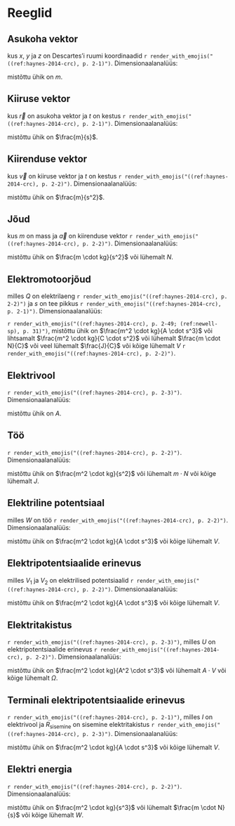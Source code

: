 # Reeglid

## Asukoha vektor

```{=tex}
\begin{align}
\vec{r} := x \cdot \vec{i} + y \cdot \vec{j} + z \cdot \vec{k},
(\#eq:r)
\end{align}
```

kus $x$, $y$ ja $z$ on Descartes'i ruumi koordinaadid `r render_with_emojis("((ref:haynes-2014-crc), p. 2-1)")`. Dimensionaalanalüüs:

```{=tex}
\begin{align}
\mathrm{L},
(\#eq:dimensional-analysis-for-r)
\end{align}
```

mistõttu ühik on $m$.


## Kiiruse vektor

```{=tex}
\begin{align}
\vec{v} := \frac{\mathrm{d}(\vec{r})}{\mathrm{d}(t)},
(\#eq:v)
\end{align}
```

kus $\vec{r}$ on asukoha vektor ja *t* on kestus `r render_with_emojis("((ref:haynes-2014-crc), p. 2-1)")`. Dimensionaalanalüüs:

```{=tex}
\begin{align}
\mathrm{\frac{L}{T}},
(\#eq:dimensional-analysis-for-v)
\end{align}
```

mistõttu ühik on $\frac{m}{s}$.


## Kiirenduse vektor

```{=tex}
\begin{align}
\vec{a} := \frac{\mathrm{d}(\vec{v})}{\mathrm{d}(t)},
(\#eq:a)
\end{align}
```

kus $\vec{v}$ on kiiruse vektor ja *t* on kestus `r render_with_emojis("((ref:haynes-2014-crc), p. 2-2)")`. Dimensionaalanalüüs:

```{=tex}
\begin{align}
\mathrm{\frac{\frac{L}{T}}{T} = \frac{L}{T^2}},
(\#eq:dimensional-analysis-for-a)
\end{align}
```

mistõttu ühik on $\frac{m}{s^2}$.

## Jõud

```{=tex}
\begin{align}
\vec{F} := m \cdot \vec{a},
(\#eq:force)
\end{align}
```

kus *m* on mass ja $\vec{a}$ on kiirenduse vektor `r render_with_emojis("((ref:haynes-2014-crc), p. 2-2)")`. Dimensionaalanalüüs:

```{=tex}
\begin{align}
\mathrm{M \cdot \frac{L}{T^2} = \frac{L \cdot M}{T^2}},
(\#eq:dimensional-analysis-for-force)
\end{align}
```

mistõttu ühik on $\frac{m \cdot kg}{s^2}$ või lühemalt $N$.

## Elektromotoorjõud

```{=latex}
\begin{align}
E := \int{\frac{\vec{F}}{Q}} \cdot \mathrm{d}(s),(\#eq:emf) 
\end{align}

```

milles *Q* on elektrilaeng `r render_with_emojis("((ref:haynes-2014-crc), p. 2-2)")` ja $s$ on tee pikkus `r render_with_emojis("((ref:haynes-2014-crc), p. 2-1)")`. Dimensionaalanalüüs:

```{=tex}
\begin{align}
\mathrm{\frac{\frac{L \cdot M}{T^2}}{I \cdot T} \cdot L = \frac{L^2 \cdot M}{I \cdot T^3}}
(\#eq:dimensional-analysis-for-emf)
\end{align}
```

`r render_with_emojis("((ref:haynes-2014-crc), p. 2-49; (ref:newell-sp), p. 31)")`, mistõttu ühik on $\frac{m^2 \cdot kg}{A \cdot s^3}$ või lihtsamalt $\frac{m^2 \cdot kg}{C \cdot s^2}$ või lühemalt $\frac{m \cdot N}{C}$ või veel lühemalt $\frac{J}{C}$ või kõige lühemalt $V$ `r render_with_emojis("((ref:haynes-2014-crc), p. 2-2)")`.

## Elektrivool

```{=latex}
\begin{align}
I := \frac{\mathrm{d}(Q)}{\mathrm{d}(t)},(\#eq:I) 
\end{align}

```

`r render_with_emojis("((ref:haynes-2014-crc), p. 2-3)")`. Dimensionaalanalüüs:

```{=tex}
\begin{align}
\mathrm{\frac{I \cdot T}{T} = I},
(\#eq:dimensional-analysis-for-I)
\end{align}
```

mistõttu ühik on $A$.

## Töö

```{=latex}
\begin{align}
W := \int{\vec{F}} \cdot \mathrm{d}(s)(\#eq:W) 
\end{align}

```

`r render_with_emojis("((ref:haynes-2014-crc), p. 2-2)")`. Dimensionaalanalüüs:

```{=tex}
\begin{align}
\mathrm{\frac{L \cdot M}{T^2} \cdot L = \frac{L^2 \cdot M}{T^2}},
(\#eq:dimensional-analysis-for-W)
\end{align}
```

mistõttu ühik on $\frac{m^2 \cdot kg}{s^2}$ või lühemalt $m \cdot N$ või kõige lühemalt $J$.

## Elektriline potentsiaal

```{=latex}
\begin{align}
V := \frac{\mathrm{d}(W)}{\mathrm{d}(Q)},(\#eq:V) 
\end{align}

```

milles $W$ on töö `r render_with_emojis("((ref:haynes-2014-crc), p. 2-2)")`. Dimensionaalanalüüs:

```{=tex}
\begin{align}
\mathrm{\frac{\frac{L^2 \cdot M}{T^2}}{I \cdot T} = \frac{L^2 \cdot M}{T^2 \cdot I \cdot T} = \frac{L^2 \cdot M}{T^3 \cdot I}},
(\#eq:dimensional-analysis-for-V)
\end{align}
```

mistõttu ühik on $\frac{m^2 \cdot kg}{A \cdot s^3}$ või kõige lühemalt $V$.

## Elektripotentsiaalide erinevus

```{=latex}
\begin{align}
U := V_2 - V_1,(\#eq:U) 
\end{align}

```

milles $V_1$ ja $V_2$ on elektrilised potentsiaalid `r render_with_emojis("((ref:haynes-2014-crc), p. 2-2)")`. Dimensionaalanalüüs:

```{=tex}
\begin{align}
\mathrm{\frac{L^2 \cdot M}{T^3 \cdot I}},
(\#eq:dimensional-analysis-for-U)
\end{align}
```

mistõttu ühik on $\frac{m^2 \cdot kg}{A \cdot s^3}$ või kõige lühemalt $V$.

## Elektritakistus

```{=latex}
\begin{align}
R := \frac{U}{I},(\#eq:R) 
\end{align}

```

`r render_with_emojis("((ref:haynes-2014-crc), p. 2-3)")`, milles *U* on elektripotentsiaalide erinevus `r render_with_emojis("((ref:haynes-2014-crc), p. 2-2)")`. Dimensionaalanalüüs:

```{=tex}
\begin{align}
\mathrm{\frac{\frac{L^2 \cdot M}{T^3 \cdot I}}{I} = \frac{L^2 \cdot M}{T^3 \cdot I^2}},
(\#eq:dimensional-analysis-for-R)
\end{align}
```

mistõttu ühik on $\frac{m^2 \cdot kg}{A^2 \cdot s^3}$ või lühemalt $A \cdot V$ või kõige lühemalt $\Omega$.

## Terminali elektripotentsiaalide erinevus

```{=latex}
\begin{align}
U_\mathrm{klemm} := E - I \cdot R_\mathrm{sisemine},(\#eq:V-klemm) 
\end{align}

```

`r render_with_emojis("((ref:haynes-2014-crc), p. 2-1)")`, milles *I* on elektrivool ja $R_\mathrm{sisemine}$ on sisemine elektritakistus `r render_with_emojis("((ref:haynes-2014-crc), p. 2-3)")`. Dimensionaalanalüüs:

```{=tex}
\begin{align}
\mathrm{\frac{L^2 \cdot M}{I \cdot T^3}},
(\#eq:dimensional-analysis-for-V-klemm)
\end{align}
```

mistõttu ühik on $\frac{m^2 \cdot kg}{A \cdot s^3}$ või kõige lühemalt $V$.

## Elektri energia

```{=latex}
\begin{align}
P := U \cdot I (\#eq:P) 
\end{align}

```

`r render_with_emojis("((ref:haynes-2014-crc), p. 2-2)")`. Dimensionaalanalüüs:

```{=tex}
\begin{align}
\mathrm{\frac{L^2 \cdot M}{I \cdot T^3} \cdot I = \frac{L^2 \cdot M}{T^3}},
(\#eq:dimensional-analysis-for-P)
\end{align}
```

mistõttu ühik on $\frac{m^2 \cdot kg}{s^3}$ või lühemalt $\frac{m \cdot N}{s}$ või kõige lühemalt $W$.
